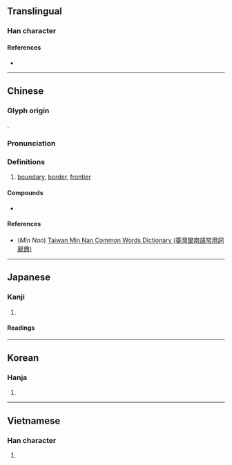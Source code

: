 {{character info/new}}
==Translingual==

===Han character===
{{Han char|rn=102|rad=田|as=14|sn=19|four=11116|canj=NGMWM|ids=⿰⿹弓土畺}}

====References====
* {{Han ref|kx=0766.330|dkj=21961|dj=1177.050|hdz=42554.050|uh=7586|ud=30086|bh=C3A6|bd=50086}}

----

==Chinese==
{{zh-forms|alt=畺,畕,壃,疅}}

===Glyph origin===
{{Han etym}}
{{Han compound|土|彊|c1=s|c2=p|t1=earth|ls=psc}}.

===Pronunciation===
{{zh-pron
|m=jiāng
|c=goeng1
|mn=qz,tw,xm:kiong/twv,xm,zz:kiang
|mc=y
|oc=y
|ma=
|cat=n
}}

===Definitions===
{{zh-hanzi}}

# [[boundary]], [[border]], [[frontier]]

====Compounds====
* {{zh-l|新疆}}

====References====
* (''Min Nan'') [http://twblg.dict.edu.tw/holodict_new/default.jsp Taiwan Min Nan Common Words Dictionary (臺灣閩南語常用詞辭典)]

----

==Japanese==

===Kanji===
{{ja-kanji|grade=|rs=田14}}

# {{defn|lang=ja|sort=田14}}

====Readings====
{{ja-readings
|on=きょう
|kun=さかい-
}}

----

==Korean==

===Hanja===
{{ko-hanja|hangeul=강|eumhun=|rv=gang|mr=kang|y=kang}}

# {{defn|lang=ko|sort=田14}}

----

==Vietnamese==

===Han character===
{{vi-hantu|[[cưng]], [[câng]], [[cương]]|rs=田14}}

# {{defn|lang=vi|sort=田14}}